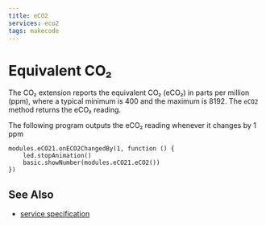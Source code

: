 ```yaml
---
title: eCO2
services: eco2
tags: makecode
---
```


# Equivalent CO₂

The CO₂ extension reports the equivalent CO₂ (eCO₂) in parts per million (ppm),
where a typical minimum is 400 and the maximum is 8192.
The `eCO2` method returns the eCO₂ reading.

The following program outputs the eCO₂ reading whenever it changes by 1 ppm

```blocks
modules.eCO21.onECO2ChangedBy(1, function () {
    led.stopAnimation()
    basic.showNumber(modules.eCO21.eCO2())
})
```


## See Also

- [service specification](/services/eco2/)
